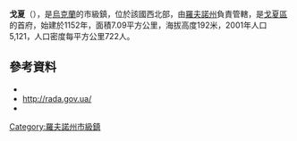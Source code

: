 {{No footnotes|time=2015-09-16T14:21:14+00:00}}
{{Coord|50|35|55|N|26|40|31|E|display=title}}

'''戈夏'''（{{lang-uk|Гоща}}），是[[烏克蘭|烏克蘭]]的市級鎮，位於該國西北部，由[[羅夫諾州|羅夫諾州]]負責管轄，是[[戈夏區|戈夏區]]的首府，始建於1152年，面積7.09平方公里，海拔高度192米，2001年人口5,121，人口密度每平方公里722人。

==參考資料==
*{{cite web|title=Hoshcha (Rivne Oblast, Hoscha Raion)|url=http://weather.in.ua/en/rovenskaja/5743|work=weather.in.ua|accessdate=5 February 2012|archive-date=2020-04-05|archive-url=https://web.archive.org/web/20200405145835/https://weather.in.ua/en/rovenskaja/5743|dead-url=no}}
*[http://gska2.rada.gov.ua/pls/z7502/A005?rdat1=21.07.2008&rf7571=27225 http://rada.gov.ua/]{{dead link|date=2017年12月 |bot=InternetArchiveBot |fix-attempted=yes }}
*{{cite web|title=Hoshcha, Rivne Oblast, Hoshcha Raion|url=http://gska2.rada.gov.ua/pls/z7502/A005?rdat1=21.07.2008&rf7571=27225|work=Regions of Ukraine and their Structure|publisher=Verkhovna Rada of Ukraine|accessdate=5 February 2012|language=uk}}{{dead link|date=2017年12月 |bot=InternetArchiveBot |fix-attempted=yes }}

{{DEFAULTSORT:Гоща}}
[[Category:羅夫諾州市級鎮|Category:羅夫諾州市級鎮]]

{{Rivne-geo-stub}}